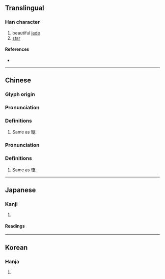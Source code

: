 {{character info}}
==Translingual==

===Han character===
{{Han char|rn=96|rad=玉|as=07|sn=11|four=18181|canj=MGONO|ids=⿰𤣩𭻾}}

# beautiful [[jade]]
# [[star]]

====References====
* {{Han ref|kx=0732.260|dkj=21008|dj=1144.030|hdz=21117.120|uh=7401|ud=29697|bh=D66F|bd=54895}}

----

==Chinese==
{{zh-forms}}

===Glyph origin===
{{Han etym}}

===Pronunciation===
{{zh-pron
|m=xuán
|c=syun4
|mc=y
|oc=y
|cat=
}}

===Definitions===
{{zh-hanzi}}

# Same as 璇.

===Pronunciation===
{{zh-pron
|m=qióng
|c=king4
|mc=y
|oc=y
|cat=
}}

===Definitions===
{{zh-hanzi}}

# Same as 瓊.
----

==Japanese==

===Kanji===
{{ja-kanji|grade=|rs=玉07}}

# {{rfdef|ja|sort=玉07}}

====Readings====
{{ja-readings|on=[[ぜん]] (zen), [[せん]] (sen), [[けい]] (kei)|kun=}}

----

==Korean==

===Hanja===
{{ko-hanja|hangeul=[[선]]|eumhun=|rv=seon|mr=sŏn|y=sen}}

# {{rfdef|ko|sort=玉07}}